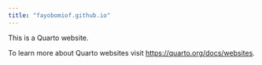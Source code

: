 ```yaml
---
title: "fayobomiof.github.io"
---
```


This is a Quarto website.

To learn more about Quarto websites visit <https://quarto.org/docs/websites>.
